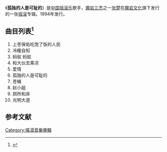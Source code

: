 《'''孤独的人是可耻的'''》是[[中国摇滚乐|中国摇滚乐]]歌手，[[魔岩三杰|魔岩三杰]]之一[[张楚_(歌手)|张楚]]在[[魔岩文化|魔岩文化]]旗下发行的一张[[摇滚|摇滚]]专辑。1994年发行。

==曲目列表<ref>{{cite web|title=孤独额人是可耻的|url=http://www.zhangchu.com/s_zc_kc.html|language=zh-cn|accessdate=2013-02-09|archive-date=2013-01-09|archive-url=https://web.archive.org/web/20130109063011/http://www.zhangchu.com/s_zc_kc.html|dead-url=no}}</ref> ==
# 上苍保佑吃饱了饭的人民
# 冷暖自知
# 蚂蚁 蚂蚁
# 和大伙去乘凉
# 爱情
# 孤独的人是可耻的
# 苍蝇
# 赵小姐
# 厕所和床
# 光明大道

==参考文献==
{{reflist}}

{{專輯小作品}}
[[Category:搖滾音樂專輯|Category:搖滾音樂專輯]]